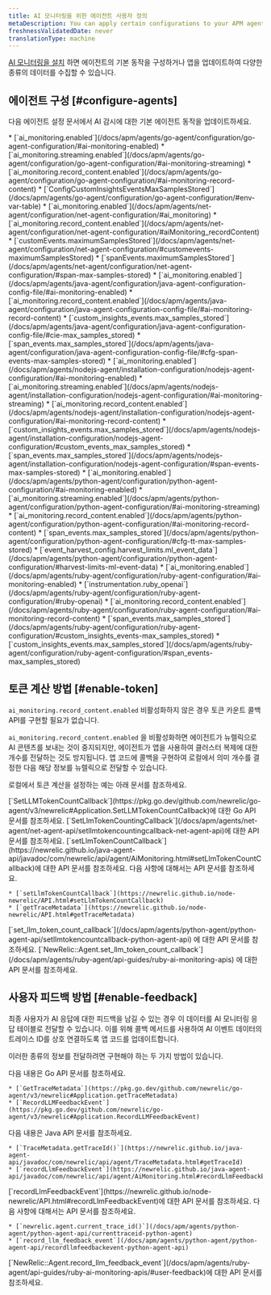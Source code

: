 ```yaml
---
title: AI 모니터링을 위한 에이전트 사용자 정의
metaDescription: You can apply certain configurations to your APM agents to change how your AI data appears in New Relic.
freshnessValidatedDate: never
translationType: machine
---
```


[AI 모니터링을 설치](/install/ai-monitoring) 하면 에이전트의 기본 동작을 구성하거나 앱을 업데이트하여 다양한 종류의 데이터를 수집할 수 있습니다.

## 에이전트 구성 [#configure-agents]

다음 에이전트 설정 문서에서 AI 감시에 대한 기본 에이전트 동작을 업데이트하세요.

<CollapserGroup>
  <Collapser id="go-config" title="설정으로 이동">
    * [`ai_monitoring.enabled`](/docs/apm/agents/go-agent/configuration/go-agent-configuration/#ai-monitoring-enabled)
    * [`ai_monitoring.streaming.enabled`](/docs/apm/agents/go-agent/configuration/go-agent-configuration/#ai-monitoring-streaming)
    * [`ai_monitoring.record_content.enabled`](/docs/apm/agents/go-agent/configuration/go-agent-configuration/#ai-monitoring-record-content)
    * [`ConfigCustomInsightsEventsMaxSamplesStored`](/docs/apm/agents/go-agent/configuration/go-agent-configuration/#env-var-table)
  </Collapser>

  <Collapser id="dotnet-config" title=".NET 설정">
    * [`ai_monitoring.enabled`](/docs/apm/agents/net-agent/configuration/net-agent-configuration/#ai_monitoring)
    * [`ai_monitoring.record_content.enabled`](/docs/apm/agents/net-agent/configuration/net-agent-configuration/#aiMonitoring_recordContent)
    * [`customEvents.maximumSamplesStored`](/docs/apm/agents/net-agent/configuration/net-agent-configuration/#customevents-maximumSamplesStored)
    * [`spanEvents.maximumSamplesStored`](/docs/apm/agents/net-agent/configuration/net-agent-configuration/#span-max-samples-stored)
  </Collapser>

  <Collapser id="java-config" title="자바 설정">
    * [`ai_monitoring.enabled`](/docs/apm/agents/java-agent/configuration/java-agent-configuration-config-file/#ai-monitoring-enabled)
    * [`ai_monitoring.record_content.enabled`](/docs/apm/agents/java-agent/configuration/java-agent-configuration-config-file/#ai-monitoring-record-content)
    * [`custom_insights_events.max_samples_stored`](/docs/apm/agents/java-agent/configuration/java-agent-configuration-config-file/#cie-max_samples_stored)
    * [`span_events.max_samples_stored`](/docs/apm/agents/java-agent/configuration/java-agent-configuration-config-file/#cfg-span-events-max-samples-stored)
  </Collapser>

  <Collapser id="nodejs-config" title="Node.js 설정">
    * [`ai_monitoring.enabled`](/docs/apm/agents/nodejs-agent/installation-configuration/nodejs-agent-configuration/#ai-monitoring-enabled)
    * [`ai_monitoring.streaming.enabled`](/docs/apm/agents/nodejs-agent/installation-configuration/nodejs-agent-configuration/#ai-monitoring-streaming)
    * [`ai_monitoring.record_content.enabled`](/docs/apm/agents/nodejs-agent/installation-configuration/nodejs-agent-configuration/#ai-monitoring-record-content)
    * [`custom_insights_events.max_samples_stored`](/docs/apm/agents/nodejs-agent/installation-configuration/nodejs-agent-configuration/#custom_events_max_samples_stored)
    * [`span_events.max_samples_stored`](/docs/apm/agents/nodejs-agent/installation-configuration/nodejs-agent-configuration/#span-events-max-samples-stored)
  </Collapser>

  <Collapser id="python-config" title="Python 설정">
    * [`ai_monitoring.enabled`](/docs/apm/agents/python-agent/configuration/python-agent-configuration/#ai-monitoring-enabled)
    * [`ai_monitoring.streaming.enabled`](/docs/apm/agents/python-agent/configuration/python-agent-configuration/#ai-monitoring-streaming)
    * [`ai_monitoring.record_content.enabled`](/docs/apm/agents/python-agent/configuration/python-agent-configuration/#ai-monitoring-record-content)
    * [`span_events.max_samples_stored`](/docs/apm/agents/python-agent/configuration/python-agent-configuration/#cfg-tt-max-samples-stored)
    * [`event_harvest_config.harvest_limits.ml_event_data`](/docs/apm/agents/python-agent/configuration/python-agent-configuration/#harvest-limits-ml-event-data)
  </Collapser>

  <Collapser id="ruby-config" title="루비 설정">
    * [`ai_monitoring.enabled`](/docs/apm/agents/ruby-agent/configuration/ruby-agent-configuration/#ai-monitoring-enabled)
    * [`instrumentation.ruby_openai`](/docs/apm/agents/ruby-agent/configuration/ruby-agent-configuration/#ruby-openai)
    * [`ai_monitoring.record_content.enabled`](/docs/apm/agents/ruby-agent/configuration/ruby-agent-configuration/#ai-monitoring-record-content)
    * [`span_events.max_samples_stored`](/docs/apm/agents/ruby-agent/configuration/ruby-agent-configuration/#custom_insights_events-max_samples_stored)
    * [`custom_insights_events.max_samples_stored`](/docs/apm/agents/ruby-agent/configuration/ruby-agent-configuration/#span_events-max_samples_stored)
  </Collapser>
</CollapserGroup>

## 토큰 계산 방법 [#enable-token]

`ai_monitoring.record_content.enabled` 비활성화하지 않은 경우 토큰 카운트 콜백 API를 구현할 필요가 없습니다.

`ai_monitoring.record_content.enabled` 을 비활성화하면 에이전트가 뉴렐릭으로 AI 콘텐츠를 보내는 것이 중지되지만, 에이전트가 앱을 사용하여 클러스터 복제에 대한 개수를 전달하는 것도 방지됩니다. 앱 코드에 콜백을 구현하여 로컬에서 의미 개수를 결정한 다음 해당 정보를 뉴렐릭으로 전달할 수 있습니다.

로컬에서 토큰 계산을 설정하는 예는 아래 문서를 참조하세요.

<CollapserGroup>
  <Collapser id="go-token-method" title="Go 토큰 계산 방법">
    [`SetLLMTokenCountCallback`](https://pkg.go.dev/github.com/newrelic/go-agent/v3/newrelic#Application.SetLLMTokenCountCallback)에 대한 Go API 문서를 참조하세요.
  </Collapser>

  <Collapser id="dotnet-token-method" title=".NET 토큰 계산 방법">
    [`SetLlmTokenCountingCallback`](/docs/apm/agents/net-agent/net-agent-api/setllmtokencountingcallback-net-agent-api)에 대한 API 문서를 참조하세요.
  </Collapser>

  <Collapser id="java-token-method" title="Java 토큰 계산 방법">
    [`setLlmTokenCountCallback`](https://newrelic.github.io/java-agent-api/javadoc/com/newrelic/api/agent/AiMonitoring.html#setLlmTokenCountCallback)에 대한 API 문서를 참조하세요.
  </Collapser>

  <Collapser id="nodejs-token-method" title="Node.js 토큰 계산 방법">
    다음 사항에 대해서는 API 문서를 참조하세요.

    * [`setLlmTokenCountCallback`](https://newrelic.github.io/node-newrelic/API.html#setLlmTokenCountCallback)
    * [`getTraceMetadata`](https://newrelic.github.io/node-newrelic/API.html#getTraceMetadata)
  </Collapser>

  <Collapser id="python-token-method" title="Python 토큰 계산 방법">
    [`set_llm_token_count_callback`](/docs/apm/agents/python-agent/python-agent-api/setllmtokencountcallback-python-agent-api) 에 대한 API 문서를 참조하세요.
  </Collapser>

  <Collapser id="ruby-token-method" title="루비 계산 방법">
    [`NewRelic::Agent.set_llm_token_count_callback`](/docs/apm/agents/ruby-agent/api-guides/ruby-ai-monitoring-apis) 에 대한 API 문서를 참조하세요.
  </Collapser>
</CollapserGroup>

## 사용자 피드백 방법 [#enable-feedback]

최종 사용자가 AI 응답에 대한 피드백을 남길 수 있는 경우 이 데이터를 AI 모니터링 응답 테이블로 전달할 수 있습니다. 이를 위해 콜백 메서드를 사용하여 AI 이벤트 데이터의 트레이스 ID를 상호 연결하도록 앱 코드를 업데이트합니다.

이러한 종류의 정보를 전달하려면 구현해야 하는 두 가지 방법이 있습니다.

<CollapserGroup>
  <Collapser id="go-feedback-methods" title="피드백 방법으로 이동">
    다음 내용은 Go API 문서를 참조하세요.

    * [`GetTraceMetadata`](https://pkg.go.dev/github.com/newrelic/go-agent/v3/newrelic#Application.getTraceMetadata)
    * [`RecordLLMFeedbackEvent`](https://pkg.go.dev/github.com/newrelic/go-agent/v3/newrelic#Application.RecordLLMFeedbackEvent)
  </Collapser>

  <Collapser id="java-feedback-methods" title="Java 피드백 방법">
    다음 내용은 Java API 문서를 참조하세요.

    * [`TraceMetadata.getTraceId()`](https://newrelic.github.io/java-agent-api/javadoc/com/newrelic/api/agent/TraceMetadata.html#getTraceId)
    * [`recordLlmFeedbackEvent`](https://newrelic.github.io/java-agent-api/javadoc/com/newrelic/api/agent/AiMonitoring.html#recordLlmFeedbackEvent)
  </Collapser>

  <Collapser id="nodejs-feedback-methods" title="Node.js 피드백 방법">
    [`recordLlmFeedbackEvent`](https://newrelic.github.io/node-newrelic/API.html#recordLlmFeedbackEvent)에 대한 API 문서를 참조하세요.
  </Collapser>

  <Collapser id="python-feedback-methods" title="Python 피드백 방법">
    다음 사항에 대해서는 API 문서를 참조하세요.

    * [`newrelic.agent.current_trace_id()`](/docs/apm/agents/python-agent/python-agent-api/currenttraceid-python-agent)
    * [`record_llm_feedback_event`](/docs/apm/agents/python-agent/python-agent-api/recordllmfeedbackevent-python-agent-api)
  </Collapser>

  <Collapser id="ruby-feedback-methods" title="루비 피드백 방법">
    [`NewRelic::Agent.record_llm_feedback_event`](/docs/apm/agents/ruby-agent/api-guides/ruby-ai-monitoring-apis/#user-feedback)에 대한 API 문서를 참조하세요.
  </Collapser>
</CollapserGroup>